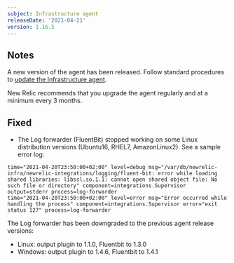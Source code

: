 ```yaml
---
subject: Infrastructure agent
releaseDate: '2021-04-21'
version: 1.16.5
---
```


## Notes

A new version of the agent has been released. Follow standard procedures to [update the Infrastructure agent](https://docs.newrelic.com/docs/infrastructure/install-configure-manage-infrastructure/update-or-uninstall/update-infrastructure-agent).

New Relic recommends that you upgrade the agent regularly and at a minimum every 3 months.

## Fixed

* The Log forwarder (FluentBit) stopped working on some Linux distribution versions (Ubuntu16, RHEL7, AmazonLinux2). See a sample error log:

```
time="2021-04-20T23:50:00+02:00" level=debug msg="/var/db/newrelic-infra/newrelic-integrations/logging/fluent-bit: error while loading shared libraries: libssl.so.1.1: cannot open shared object file: No such file or directory" component=integrations.Supervisor output=stderr process=log-forwarder
time="2021-04-20T23:50:00+02:00" level=error msg="Error occurred while handling the process" component=integrations.Supervisor error="exit status 127" process=log-forwarder
```

The Log forwarder has been downgraded to the previous agent release versions:

* Linux: output plugin to 1.1.0, <DNT>Fluentbit</DNT> to 1.3.0
* Windows: output plugin to 1.4.6, <DNT>Fluentbit</DNT> to 1.4.1
